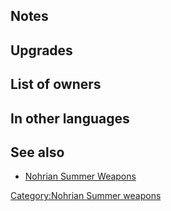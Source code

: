 {{SkillPage Tabs}}{{Weapon Infobox
|tagid=SID_ハイビスカスの本＋
|weaponType=Green Tome
|altWeaponName=Hibiscus Tome Plus
|might=12
|range=2
|effect=Grants Atk/Spd+1 to allies within 2 spaces during combat.
|cost=300
|exclusive=0
|userVersion1=Closed|userVersion2=Open|statModifiers=0,12,0,0,0
|refinePaths=default
|refineSP=350
|refineMedals=500
|refineStones=50
|SE=se_effect_lexcalibur.flac
|properties=
}}
==Notes==
{{Combat boosts}}
{{AlliesCombatEffect|effect=combat boost}}
==Upgrades==
{{Weapon Upgrade List}}

==List of owners==
{{Skill Hero List}}
==In other languages==
{{OtherLanguages
|japanese=ハイビスカスの本＋
|german=Hibiskusbuch+
|spanishEU=Grimor. hibisco +
|spanishLA=Grimor. hibisco +
|french=Tome hibiscus +
|italian=Tomo dell'ibisco+
|chineseTW=扶桑花之書＋
|portuguese=Tomo hibisco+
}}
==See also==
* [[Nohrian Summer Weapons]]
{{Weapons Navbox}}
[[Category:Nohrian Summer weapons]]